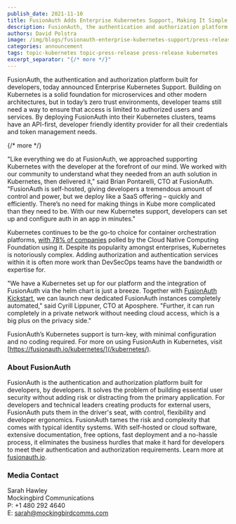 ```yaml
---
publish_date: 2021-11-10 
title: FusionAuth Adds Enterprise Kubernetes Support, Making It Simple to Add Authentication & Authorization Support to Kube Clusters
description: FusionAuth, the authentication and authorization platform built for developers, today announced Enterprise Kubernetes Support. By deploying FusionAuth into their Kubernetes clusters, teams have an API-first, developer friendly identity provider for all their credentials and token management needs.
authors: David Polstra
image: /img/blogs/fusionauth-enterprise-kubernetes-support/press-release-fusionauth-adds-enterprise-kubernetes-support.png
categories: announcement
tags: topic-kubernetes topic-press-release press-release kubernetes
excerpt_separator: "{/* more */}"
---
```


FusionAuth, the authentication and authorization platform built for developers, today announced Enterprise Kubernetes Support. Building on Kubernetes is a solid foundation for microservices and other modern architectures, but in today’s zero trust environments, developer teams still need a way to ensure that access is limited to authorized users and services. By deploying FusionAuth into their Kubernetes clusters, teams have an API-first, developer friendly identity provider for all their credentials and token management needs.

{/* more */}

"Like everything we do at FusionAuth, we approached supporting Kubernetes with the developer at the forefront of our mind. We worked with our community to understand what they needed from an auth solution in Kubernetes, then delivered it," said Brian Pontarelli, CTO at FusionAuth. "FusionAuth is self-hosted, giving developers a tremendous amount of control and power, but we deploy like a SaaS offering – quickly and efficiently. There’s no need for making things in Kube more complicated than they need to be. With our new Kubernetes support, developers can set up and configure auth in an app in minutes."
 
Kubernetes continues to be the go-to choice for container orchestration platforms, [with 78% of companies](https://enterprisersproject.com/article/2020/6/kubernetes-statistics-2020) polled by the Cloud Native Computing Foundation using it. Despite its popularity amongst enterprises, Kubernetes is notoriously complex. Adding authorization and authentication services within it is often more work than DevSecOps teams have the bandwidth or expertise for.

"We have a Kubernetes set up for our platform and the integration of FusionAuth via the helm chart is just a breeze. Together with [FusionAuth Kickstart](/docs/v1/tech/installation-guide/kickstart), we can launch new dedicated FusionAuth instances completely automated," said Cyrill Lippuner, CTO at Aposphere. "Further, it can run completely in a private network without needing cloud access, which is a big plus on the privacy side."

FusionAuth’s Kubernetes support is turn-key, with minimal configuration and no coding required. For more on using FusionAuth in Kubernetes, visit [https://fusionauth.io/kubernetes/](/kubernetes/).

### About FusionAuth

FusionAuth is the authentication and authorization platform built for developers, by developers. It solves the problem of building essential user security without adding risk or distracting from the primary application. For developers and technical leaders creating products for external users, FusionAuth puts them in the driver's seat, with control, flexibility and developer ergonomics. FusionAuth tames the risk and complexity that comes with typical identity systems. With self-hosted or cloud software, extensive documentation, free options, fast deployment and a no-hassle process, it eliminates the business hurdles that make it hard for developers to meet their authentication and authorization requirements.  Learn more at [fusionauth.io](/).

### Media Contact

Sarah Hawley  
Mockingbird Communications  
P: +1 480 292 4640  
E: sarah@mockingbirdcomms.com

